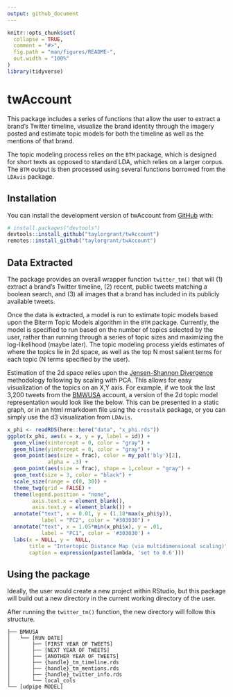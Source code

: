 ```yaml
---
output: github_document
---
```


<!-- README.md is generated from README.Rmd. Please edit that file -->

```r
knitr::opts_chunk$set(
  collapse = TRUE,
  comment = "#>",
  fig.path = "man/figures/README-",
  out.width = "100%"
)
library(tidyverse)
```

# twAccount

This package includes a series of functions that allow the user to extract a brand's Twitter timeline, visualize the brand identity through the imagery posted and estimate topic models for both the timeline as well as the mentions of that brand. 

The topic modeling process relies on the `BTM` package, which is designed for short texts as opposed to standard LDA, which relies on a larger corpus. The `BTM` output is then processed using several functions borrowed from the `LDAvis` package. 



## Installation

You can install the development version of twAccount from [GitHub](https://github.com/) with:

``` r
# install.packages("devtools")
devtools::install_github("taylorgrant/twAccount")
remotes::install_github("taylorgrant/twAccount")
```

## Data Extracted 

The package provides an overall wrapper function `twitter_tm()` that will (1) extract a brand's Twitter timeline, (2) recent, public tweets matching a boolean search, and (3) all images that a brand has included in its publicly available tweets. 

Once the data is extracted, a model is run to estimate topic models based upon the Biterm Topic Models algorithm in the `BTM` package. Currently, the model is specified to run based on the number of topics selected by the user, rather than running through a series of topic sizes and maximizing the log-likelihood (maybe later). The topic modeling process yields estimates of where the topics lie in 2d space, as well as the top N most salient terms for each topic (N terms specified by the user).

Estimation of the 2d space relies upon the [Jensen-Shannon Divergence](https://en.wikipedia.org/wiki/Jensen%E2%80%93Shannon_divergence){target="_blank"} methodology following by scaling with PCA. This allows for easy visualization of the topics on an X,Y axis. For example, if we took the last 3,200 tweets from the [BMWUSA](https://twitter.com/BMWUSA?ref_src=twsrc%5Egoogle%7Ctwcamp%5Eserp%7Ctwgr%5Eauthor){target="_blank"} account, a version of the 2d topic model representation would look like the below. This can be presented in a static graph, or in an html rmarkdown file using the `crosstalk` package, or you can simply use the d3 visualization from `LDAvis`.  

```r
x_phi <- readRDS(here::here("data", "x_phi.rds")) 
ggplot(x_phi, aes(x = x, y = y, label = id)) +
  geom_vline(xintercept = 0, color = "gray") +
  geom_hline(yintercept = 0, color = "gray") +
  geom_point(aes(size = frac), color = my_pal('bly')[2],
             alpha = .3) +
  geom_point(aes(size = frac), shape = 1,colour = "gray") +
  geom_text(size = 3, color = "black") +
  scale_size(range = c(0, 30)) +
  theme_twg(grid = FALSE) +
  theme(legend.position = "none",
        axis.text.x = element_blank(),
        axis.text.y = element_blank()) +
  annotate("text", x = 0.01, y = (1.18*max(x_phi$y)),
           label = "PC2", color = "#303030") +
  annotate("text", x = 1.05*min(x_phi$x), y = .01,
           label = "PC1", color = '#303030') +
  labs(x = NULL, y =  NULL,
       title = "Intertopic Distance Map (via multidimensional scaling)",
       caption = expression(paste(lambda, 'set to 0.6')))
```

## Using the package 

Ideally, the user would create a new project within RStudio, but this package will build out a new directory in the current working directory of the user. 

After running the `twitter_tm()` function, the new directory will follow this structure. 

```
├── BMWUSA
│   └── [RUN DATE]
│       ├── [FIRST YEAR OF TWEETS]
│       ├── [NEXT YEAR OF TWEETS]
│       ├── [ANOTHER YEAR OF TWEETS]
│       ├── {handle}_tm_timeline.rds
│       ├── {handle}_tm_mentions.rds
│       ├── {handle}_twitter_info.rds
│       └── local_cols
└── [udpipe MODEL]
```


